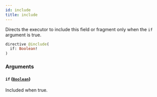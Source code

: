```yaml
---
id: include
title: include
---
```


Directs the executor to include this field or fragment only when the `if` argument is true.

```graphql
directive @include(
  if: Boolean!
)
```

### Arguments

#### `if` ([`Boolean`](/docs/apis-clients/tasklist-api/scalars/boolean))

Included when true.

